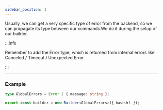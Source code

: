 ```yaml
---
sidebar_position: 1
---
```


Usually, we can get a very specific type of error from the backend, so we can propagate its type between our commands.We
do it during the setup of our builder.

:::info

Remember to add the Error type, which is returned from internal errors like Canceled / Timeout / Unexpected Error.

:::

---

### Example

```ts
type GlobalErrors = Error | { message: string };

export const builder = new Builder<GlobalErrors>({ baseUrl });
```
